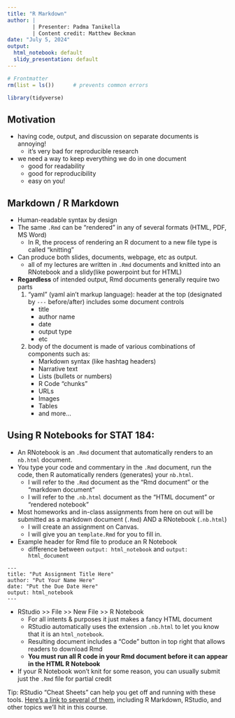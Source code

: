 ```yaml
---
title: "R Markdown"
author: |
        | Presenter: Padma Tanikella
        | Content credit: Matthew Beckman
date: "July 5, 2024"
output: 
  html_notebook: default
  slidy_presentation: default
---
```


```r
# Frontmatter
rm(list = ls())      # prevents common errors

library(tidyverse)

```

## Motivation

-   having code, output, and discussion on separate documents is annoying!
    -   it's very bad for reproducible research
-   we need a way to keep everything we do in one document
    -   good for readability
    -   good for reproducibility
    -   easy on you!

## Markdown / R Markdown

-   Human-readable syntax by design
-   The same `.Rmd` can be "rendered" in any of several formats (HTML, PDF, MS Word)
    -   In R, the process of rendering an R document to a new file type is called "knitting"
-   Can produce both slides, documents, webpage, etc as output.
    -   all of my lectures are written in `.Rmd` documents and knitted into an RNotebook and a slidy(like powerpoint but for HTML)
-   **Regardless** of intended output, Rmd documents generally require two parts
    1.  "yaml" (yaml ain't markup language): header at the top (designated by `---` before/after) includes some document controls
        -   title
        -   author name
        -   date
        -   output type
        -   etc
    2.  body of the document is made of various combinations of components such as:
        -   Markdown syntax (like hashtag headers)
        -   Narrative text
        -   Lists (bullets or numbers)
        -   R Code "chunks"
        -   URLs
        -   Images
        -   Tables
        -   and more...

## Using R Notebooks for STAT 184:

-   An RNotebook is an `.Rmd` document that automatically renders to an `nb.html` document.
-   You type your code and commentary in the `.Rmd` document, run the code, then R automatically renders (generates) your `nb.html`.
    -   I will refer to the `.Rmd` document as the "Rmd document" or the "markdown document"
    -   I will refer to the `.nb.html` document as the "HTML document" or "rendered notebook"
-   Most homeworks and in-class assignments from here on out will be submitted as a markdown document (`.Rmd`) AND a RNotebook (`.nb.html`)
    -   I will create an assignment on Canvas.
    -   I will give you an `template.Rmd` for you to fill in.
-   Example header for Rmd file to produce an R Notebook
    -   difference between `output: html_notebook` and `output: html_document`

```         
---
title: "Put Assignment Title Here"
author: "Put Your Name Here"
date: "Put the Due Date Here"
output: html_notebook
---
```

-   RStudio \>\> File \>\> New File \>\> R Notebook
    -   For all intents & purposes it just makes a fancy HTML document
    -   RStudio automatically uses the extension `.nb.html` to let you know that it is an `html_notebook`.
    -   Resulting document includes a "Code" button in top right that allows readers to download Rmd
    -   **You must run all R code in your Rmd document before it can appear in the HTML R Notebook**
-   If your R Notebook won't knit for some reason, you can usually submit just the `.Rmd` file for partial credit

Tip: RStudio "Cheat Sheets" can help you get off and running with these tools. [Here's a link to several of them](https://www.rstudio.com/resources/cheatsheets/), including R Markdown, RStudio, and other topics we'll hit in this course.


